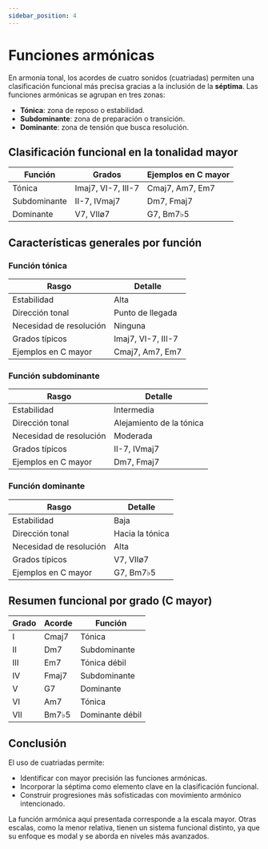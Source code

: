 ```yaml
---
sidebar_position: 4
---
```


# Funciones armónicas

En armonía tonal, los acordes de cuatro sonidos (cuatriadas) permiten una clasificación funcional más precisa gracias a la inclusión de la **séptima**. Las funciones armónicas se agrupan en tres zonas:

- **Tónica**: zona de reposo o estabilidad.
- **Subdominante**: zona de preparación o transición.
- **Dominante**: zona de tensión que busca resolución.

## Clasificación funcional en la tonalidad mayor

| Función      | Grados             | Ejemplos en C mayor |
| ------------ | ------------------ | ------------------- |
| Tónica       | Imaj7, VI-7, III-7 | Cmaj7, Am7, Em7     |
| Subdominante | II-7, IVmaj7       | Dm7, Fmaj7          |
| Dominante    | V7, VIIø7          | G7, Bm7♭5           |

## Características generales por función

### Función tónica

| Rasgo                   | Detalle            |
| ----------------------- | ------------------ |
| Estabilidad             | Alta               |
| Dirección tonal         | Punto de llegada   |
| Necesidad de resolución | Ninguna            |
| Grados típicos          | Imaj7, VI-7, III-7 |
| Ejemplos en C mayor     | Cmaj7, Am7, Em7    |

### Función subdominante

| Rasgo                   | Detalle                  |
| ----------------------- | ------------------------ |
| Estabilidad             | Intermedia               |
| Dirección tonal         | Alejamiento de la tónica |
| Necesidad de resolución | Moderada                 |
| Grados típicos          | II-7, IVmaj7             |
| Ejemplos en C mayor     | Dm7, Fmaj7               |

### Función dominante

| Rasgo                   | Detalle         |
| ----------------------- | --------------- |
| Estabilidad             | Baja            |
| Dirección tonal         | Hacia la tónica |
| Necesidad de resolución | Alta            |
| Grados típicos          | V7, VIIø7       |
| Ejemplos en C mayor     | G7, Bm7♭5       |

## Resumen funcional por grado (C mayor)

| Grado | Acorde | Función         |
| ----- | ------ | --------------- |
| I     | Cmaj7  | Tónica          |
| II    | Dm7    | Subdominante    |
| III   | Em7    | Tónica débil    |
| IV    | Fmaj7  | Subdominante    |
| V     | G7     | Dominante       |
| VI    | Am7    | Tónica          |
| VII   | Bm7♭5  | Dominante débil |

## Conclusión

El uso de cuatriadas permite:

- Identificar con mayor precisión las funciones armónicas.
- Incorporar la séptima como elemento clave en la clasificación funcional.
- Construir progresiones más sofisticadas con movimiento armónico intencionado.

La función armónica aquí presentada corresponde a la escala mayor. Otras escalas, como la menor relativa, tienen un sistema funcional distinto, ya que su enfoque es modal y se aborda en niveles más avanzados.

<DonateButton />
<Comments />

